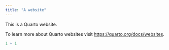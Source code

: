 ```yaml
---
title: "A website"
---
```


This is a Quarto website.

To learn more about Quarto websites visit <https://quarto.org/docs/websites>.

```r
1 + 1
```
